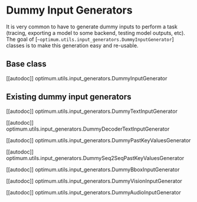 <!--Copyright 2022 The HuggingFace Team. All rights reserved.

Licensed under the Apache License, Version 2.0 (the "License"); you may not use this file except in compliance with
the License. You may obtain a copy of the License at

http://www.apache.org/licenses/LICENSE-2.0

Unless required by applicable law or agreed to in writing, software distributed under the License is distributed on
an "AS IS" BASIS, WITHOUT WARRANTIES OR CONDITIONS OF ANY KIND, either express or implied. See the License for the
specific language governing permissions and limitations under the License.
-->

# Dummy Input Generators

It is very common to have to generate dummy inputs to perform a task (tracing, exporting a model to some backend,
testing model outputs, etc). The goal of [`~optimum.utils.input_generators.DummyInputGenerator`] classes is to make this
generation easy and re-usable.


## Base class

[[autodoc]] optimum.utils.input_generators.DummyInputGenerator


## Existing dummy input generators

[[autodoc]] optimum.utils.input_generators.DummyTextInputGenerator

[[autodoc]] optimum.utils.input_generators.DummyDecoderTextInputGenerator

[[autodoc]] optimum.utils.input_generators.DummyPastKeyValuesGenerator

[[autodoc]] optimum.utils.input_generators.DummySeq2SeqPastKeyValuesGenerator

[[autodoc]] optimum.utils.input_generators.DummyBboxInputGenerator

[[autodoc]] optimum.utils.input_generators.DummyVisionInputGenerator

[[autodoc]] optimum.utils.input_generators.DummyAudioInputGenerator
